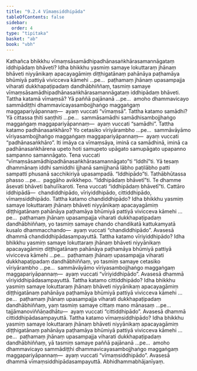 ```yaml
---
title: "9.2.4 Vīmaṃsiddhipāda"
tableOfContents: false
sidebar:
  order: 4
type: "tipitaka"
basket: "ab"
book: "vbh"
---
```



<DynamicBreadcrumb />

<Division number="454" book="vbh" bookNo="30" page="231">

<Paragraph number="1512" book="vbh">
Kathañca bhikkhu vīmaṃsāsamādhipadhānasaṅkhārasamannāgataṃ iddhipādaṃ bhāveti? Idha bhikkhu yasmiṃ samaye lokuttaraṃ jhānaṃ bhāveti niyyānikaṃ apacayagāmiṃ diṭṭhigatānaṃ pahānāya paṭhamāya bhūmiyā pattiyā vivicceva kāmehi …pe…  paṭhamaṃ jhānaṃ upasampajja viharati dukkhapaṭipadaṃ dandhābhiññaṃ, tasmiṃ samaye vīmaṃsāsamādhipadhānasaṅkhārasamannāgataṃ iddhipādaṃ bhāveti.
</Paragraph>

</Division>
<Division number="455" book="vbh" bookNo="30" page="232">

<Paragraph number="1513" book="vbh">
Tattha katamā vīmaṃsā? Yā paññā pajānanā …pe…  amoho dhammavicayo sammādiṭṭhi dhammavicayasambojjhaṅgo maggaṅgaṃ maggapariyāpannaṃ—  ayaṃ vuccati “vīmaṃsā”.
</Paragraph>

<Paragraph number="1514" book="vbh">
Tattha katamo samādhi? Yā cittassa ṭhiti saṇṭhiti …pe…  sammāsamādhi samādhisambojjhaṅgo maggaṅgaṃ maggapariyāpannaṃ—  ayaṃ vuccati “samādhi”.
</Paragraph>

<Paragraph number="1515" book="vbh">
Tattha katamo padhānasaṅkhāro? Yo cetasiko vīriyārambho …pe…  sammāvāyāmo vīriyasambojjhaṅgo maggaṅgaṃ maggapariyāpannaṃ—  ayaṃ vuccati “padhānasaṅkhāro”. Iti imāya ca vīmaṃsāya, iminā ca samādhinā, iminā ca padhānasaṅkhārena upeto hoti samupeto upāgato samupāgato upapanno sampanno samannāgato. Tena vuccati “vīmaṃsāsamādhipadhānasaṅkhārasamannāgato”ti
</Paragraph>

</Division>
<Division number="456" book="vbh" bookNo="30" page="232">

<Paragraph number="1516" book="vbh">
“Iddhī”ti. Yā tesaṃ dhammānaṃ iddhi samiddhi ijjhanā samijjhanā lābho paṭilābho patti sampatti phusanā sacchikiriyā upasampadā.
</Paragraph>

<Paragraph number="1517" book="vbh">
“Iddhipādo”ti. Tathābhūtassa phasso …pe…  paggāho avikkhepo.
</Paragraph>

<Paragraph number="1518" book="vbh">
“Iddhipādaṃ bhāvetī”ti. Te dhamme āsevati bhāveti bahulīkaroti. Tena vuccati “iddhipādaṃ bhāvetī”ti.
</Paragraph>

</Division>
<Division number="457" book="vbh" bookNo="30" page="232">

<Paragraph number="1519" book="vbh">
Cattāro iddhipādā—  chandiddhipādo, vīriyiddhipādo, cittiddhipādo, vīmaṃsiddhipādo.
</Paragraph>

</Division>
<Division number="458" book="vbh" bookNo="30" page="232">

<Paragraph number="1520" book="vbh">
Tattha katamo chandiddhipādo? Idha bhikkhu yasmiṃ samaye lokuttaraṃ jhānaṃ bhāveti niyyānikaṃ apacayagāmiṃ diṭṭhigatānaṃ pahānāya paṭhamāya bhūmiyā pattiyā vivicceva kāmehi …pe…  paṭhamaṃ jhānaṃ upasampajja viharati dukkhapaṭipadaṃ dandhābhiññaṃ, yo tasmiṃ samaye chando chandikatā kattukamyatā kusalo dhammacchando—  ayaṃ vuccati “chandiddhipādo”. Avasesā dhammā chandiddhipādasampayuttā.
</Paragraph>

</Division>
<Division number="459" book="vbh" bookNo="30" page="232">

<Paragraph number="1521" book="vbh">
Tattha katamo vīriyiddhipādo? Idha bhikkhu yasmiṃ samaye lokuttaraṃ jhānaṃ bhāveti niyyānikaṃ apacayagāmiṃ diṭṭhigatānaṃ pahānāya paṭhamāya bhūmiyā pattiyā vivicceva kāmehi …pe…  paṭhamaṃ jhānaṃ upasampajja viharati dukkhapaṭipadaṃ dandhābhiññaṃ, yo tasmiṃ samaye cetasiko vīriyārambho …pe…  sammāvāyāmo vīriyasambojjhaṅgo maggaṅgaṃ maggapariyāpannaṃ—  ayaṃ vuccati “vīriyiddhipādo”. Avasesā dhammā vīriyiddhipādasampayuttā.
</Paragraph>

</Division>
<Division number="460" book="vbh" bookNo="30" page="233">

<Paragraph number="1522" book="vbh">
Tattha katamo cittiddhipādo? Idha bhikkhu yasmiṃ samaye lokuttaraṃ jhānaṃ bhāveti niyyānikaṃ apacayagāmiṃ diṭṭhigatānaṃ pahānāya paṭhamāya bhūmiyā pattiyā vivicceva kāmehi …pe…  paṭhamaṃ jhānaṃ upasampajja viharati dukkhapaṭipadaṃ dandhābhiññaṃ, yaṃ tasmiṃ samaye cittaṃ mano mānasaṃ …pe…  tajjāmanoviññāṇadhātu—  ayaṃ vuccati “cittiddhipādo”. Avasesā dhammā cittiddhipādasampayuttā.
</Paragraph>

</Division>
<Division number="461" book="vbh" bookNo="30" page="233">

<Paragraph number="1523" book="vbh">
Tattha katamo vīmaṃsiddhipādo? Idha bhikkhu yasmiṃ samaye lokuttaraṃ jhānaṃ bhāveti niyyānikaṃ apacayagāmiṃ diṭṭhigatānaṃ pahānāya paṭhamāya bhūmiyā pattiyā vivicceva kāmehi …pe…  paṭhamaṃ jhānaṃ upasampajja viharati dukkhapaṭipadaṃ dandhābhiññaṃ, yā tasmiṃ samaye paññā pajānanā …pe…  amoho dhammavicayo sammādiṭṭhi dhammavicayasambojjhaṅgo maggaṅgaṃ maggapariyāpannaṃ—  ayaṃ vuccati “vīmaṃsiddhipādo”. Avasesā dhammā vīmaṃsiddhipādasampayuttā.

</Paragraph>
</Division>

<Paragraph number="1524" type="center" book="vbh">
Abhidhammabhājanīyaṃ.
</Paragraph>